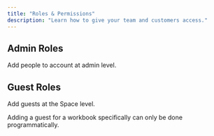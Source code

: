 ```yaml
---
title: "Roles & Permissions"
description: "Learn how to give your team and customers access."
---
```


## Admin Roles

Add people to account at admin level.

## Guest Roles

Add guests at the Space level.

Adding a guest for a workbook specifically can only be done programmatically.
